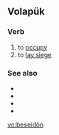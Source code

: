 ==Volapük==

===Verb===
{{infl|vo|verb}}

# to [[occupy]]
# to [[lay siege]]

===See also===
* {{l|vo|beleseatoyn}}
* {{l|vo|beleseatön}}
* {{l|vo|bepladoyn}}
* {{l|vo|bepladön}}

[[vo:beseidön]]